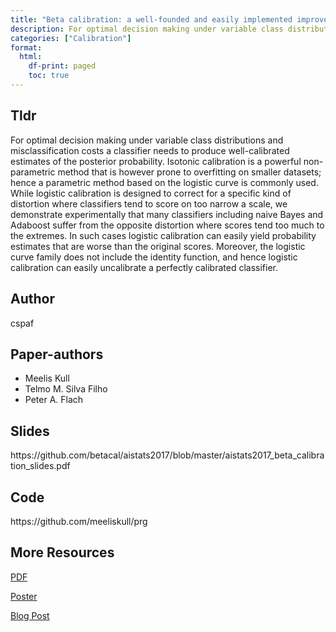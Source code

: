 ```yaml
---
title: "Beta calibration: a well-founded and easily implemented improvement on logistic calibration for binary classifiers"
description: For optimal decision making under variable class distributions and misclassification costs a classifier needs to produce well-calibrated estimates of the posterior probability. Isotonic calibration is a powerful non-parametric method that is however prone to overfitting on smaller datasets; hence a parametric method based on the logistic curve is commonly used. While logistic calibration is designed to correct for a specific kind of distortion where classifiers tend to score on too narrow a scale, we demonstrate experimentally that many classifiers including naive Bayes and Adaboost suffer from the opposite distortion where scores tend too much to the extremes.
categories: ["Calibration"] 
format: 
  html:
    df-print: paged
    toc: true
---
```


## Tldr 

For optimal decision making under variable class distributions and misclassification costs a classifier needs to produce well-calibrated estimates of the posterior probability. Isotonic calibration is a powerful non-parametric method that is however prone to overfitting on smaller datasets; hence a parametric method based on the logistic curve is commonly used. While logistic calibration is designed to correct for a specific kind of distortion where classifiers tend to score on too narrow a scale, we demonstrate experimentally that many classifiers including naive Bayes and Adaboost suffer from the opposite distortion where scores tend too much to the extremes. In such cases logistic calibration can easily yield probability estimates that are worse than the original scores. Moreover, the logistic curve family does not include the identity function, and hence logistic calibration can easily uncalibrate a perfectly calibrated classifier.
    
## Author 
cspaf


## Paper-authors
- Meelis Kull
- Telmo M. Silva Filho
- Peter A. Flach

## Slides
https://github.com/betacal/aistats2017/blob/master/aistats2017_beta_calibration_slides.pdf

## Code
https://github.com/meeliskull/prg


## More Resources

[PDF](http://proceedings.mlr.press/v54/kull17a.html)

[Poster](https://github.com/betacal/aistats2017/blob/master/aistats2017_beta_calibration_poster.pdf)

[Blog Post](../../posts/Beta calibration: a well-founded and easily implemented improvement on logistic calibration for binary classifiers/)